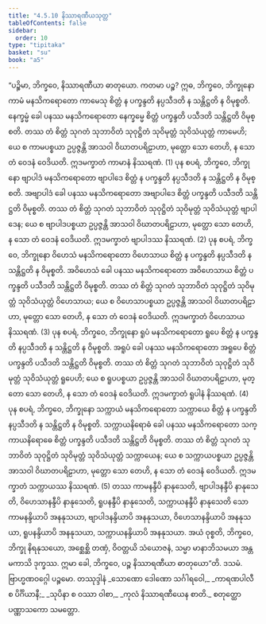 ```yaml
---
title: "4.5.10 နိဿာရဏီယသုတ္တ"
tableOfContents: false
sidebar:
  order: 10
type: "tipitaka"
basket: "su"
book: "a5"
---
```



<DynamicBreadcrumb />

<Division number="200" book="a5" e="ch" v="16" p="214">

<Paragraph number="1180" book="a5">
“ပဉ္စိမာ, ဘိက္ခဝေ, နိဿာရဏီယာ ဓာတုယော. ကတမာ ပဉ္စ? ဣဓ, ဘိက္ခဝေ, ဘိက္ခုနော ကာမံ မနသိကရောတော ကာမေသု စိတ္တံ န ပက္ခန္ဒတိ နပ္ပသီဒတိ န သန္တိဋ္ဌတိ န ဝိမုစ္စတိ. နေက္ခမ္မံ ခေါ ပနဿ မနသိကရောတော နေက္ခမ္မေ စိတ္တံ ပက္ခန္ဒတိ ပသီဒတိ သန္တိဋ္ဌတိ ဝိမုစ္စတိ. တဿ တံ စိတ္တံ သုဂတံ သုဘာဝိတံ သုဝုဋ္ဌိတံ သုဝိမုတ္တံ သုဝိသံယုတ္တံ ကာမေဟိ; ယေ စ ကာမပစ္စယာ ဥပ္ပဇ္ဇန္တိ အာသဝါ ဝိဃာတပရိဠာဟာ, မုတ္တော သော တေဟိ, န သော တံ ဝေဒနံ ဝေဒိယတိ. ဣဒမက္ခာတံ ကာမာနံ နိဿရဏံ. (1)
</Paragraph>

<Paragraph number="1181" book="a5">
ပုန စပရံ, ဘိက္ခဝေ, ဘိက္ခုနော ဗျာပါဒံ မနသိကရောတော ဗျာပါဒေ စိတ္တံ န ပက္ခန္ဒတိ နပ္ပသီဒတိ န သန္တိဋ္ဌတိ န ဝိမုစ္စတိ. အဗျာပါဒံ ခေါ ပနဿ မနသိကရောတော အဗျာပါဒေ စိတ္တံ ပက္ခန္ဒတိ ပသီဒတိ သန္တိဋ္ဌတိ ဝိမုစ္စတိ. တဿ တံ စိတ္တံ သုဂတံ သုဘာဝိတံ သုဝုဋ္ဌိတံ သုဝိမုတ္တံ သုဝိသံယုတ္တံ ဗျာပါဒေန; ယေ စ ဗျာပါဒပစ္စယာ ဥပ္ပဇ္ဇန္တိ အာသဝါ ဝိဃာတပရိဠာဟာ, မုတ္တော သော တေဟိ, န သော တံ ဝေဒနံ ဝေဒိယတိ. ဣဒမက္ခာတံ ဗျာပါဒဿ နိဿရဏံ. (2)
</Paragraph>

<Paragraph number="1182" book="a5">
ပုန စပရံ, ဘိက္ခဝေ, ဘိက္ခုနော ဝိဟေသံ မနသိကရောတော ဝိဟေသာယ စိတ္တံ န ပက္ခန္ဒတိ နပ္ပသီဒတိ န သန္တိဋ္ဌတိ န ဝိမုစ္စတိ. အဝိဟေသံ ခေါ ပနဿ မနသိကရောတော အဝိဟေသာယ စိတ္တံ ပက္ခန္ဒတိ ပသီဒတိ သန္တိဋ္ဌတိ ဝိမုစ္စတိ. တဿ တံ စိတ္တံ သုဂတံ သုဘာဝိတံ သုဝုဋ္ဌိတံ သုဝိမုတ္တံ သုဝိသံယုတ္တံ ဝိဟေသာယ; ယေ စ ဝိဟေသာပစ္စယာ ဥပ္ပဇ္ဇန္တိ အာသဝါ ဝိဃာတပရိဠာဟာ, မုတ္တော သော တေဟိ, န သော တံ ဝေဒနံ ဝေဒိယတိ. ဣဒမက္ခာတံ ဝိဟေသာယ နိဿရဏံ. (3)
</Paragraph>

<Paragraph number="1183" book="a5">
ပုန စပရံ, ဘိက္ခဝေ, ဘိက္ခုနော ရူပံ မနသိကရောတော ရူပေ စိတ္တံ န ပက္ခန္ဒတိ နပ္ပသီဒတိ န သန္တိဋ္ဌတိ န ဝိမုစ္စတိ. အရူပံ ခေါ ပနဿ မနသိကရောတော အရူပေ စိတ္တံ ပက္ခန္ဒတိ ပသီဒတိ သန္တိဋ္ဌတိ ဝိမုစ္စတိ. တဿ တံ စိတ္တံ သုဂတံ သုဘာဝိတံ သုဝုဋ္ဌိတံ သုဝိမုတ္တံ သုဝိသံယုတ္တံ ရူပေဟိ; ယေ စ ရူပပစ္စယာ ဥပ္ပဇ္ဇန္တိ အာသဝါ ဝိဃာတပရိဠာဟာ, မုတ္တော သော တေဟိ, န သော တံ ဝေဒနံ ဝေဒိယတိ. ဣဒမက္ခာတံ ရူပါနံ နိဿရဏံ. (4)
</Paragraph>

<Paragraph number="1184" book="a5">
ပုန စပရံ, ဘိက္ခဝေ, ဘိက္ခုနော သက္ကာယံ မနသိကရောတော သက္ကာယေ စိတ္တံ န ပက္ခန္ဒတိ နပ္ပသီဒတိ န သန္တိဋ္ဌတိ န ဝိမုစ္စတိ. သက္ကာယနိရောဓံ ခေါ ပနဿ မနသိကရောတော သက္ကာယနိရောဓေ စိတ္တံ ပက္ခန္ဒတိ ပသီဒတိ သန္တိဋ္ဌတိ ဝိမုစ္စတိ. တဿ တံ စိတ္တံ သုဂတံ သုဘာဝိတံ သုဝုဋ္ဌိတံ သုဝိမုတ္တံ သုဝိသံယုတ္တံ သက္ကာယေန; ယေ စ သက္ကာယပစ္စယာ ဥပ္ပဇ္ဇန္တိ အာသဝါ ဝိဃာတပရိဠာဟာ, မုတ္တော သော တေဟိ, န သော တံ ဝေဒနံ ဝေဒိယတိ. ဣဒမက္ခာတံ သက္ကာယဿ နိဿရဏံ. (5)
</Paragraph>

<Paragraph number="1185" book="a5">
တဿ ကာမနန္ဒီပိ နာနုသေတိ, ဗျာပါဒနန္ဒီပိ နာနုသေတိ, ဝိဟေသာနန္ဒီပိ နာနုသေတိ, ရူပနန္ဒီပိ နာနုသေတိ, သက္ကာယနန္ဒီပိ နာနုသေတိ သော ကာမနန္ဒိယာပိ အနနုသယာ, ဗျာပါဒနန္ဒိယာပိ အနနုသယာ, ဝိဟေသာနန္ဒိယာပိ အနနုသယာ, ရူပနန္ဒိယာပိ အနနုသယာ, သက္ကာယနန္ဒိယာပိ အနနုသယာ. အယံ ဝုစ္စတိ, ဘိက္ခဝေ, ဘိက္ခု နိရနုသယော, အစ္ဆေစ္ဆိ တဏှံ, ဝိဝတ္တယိ သံယောဇနံ, သမ္မာ မာနာဘိသမယာ အန္တမကာသိ ဒုက္ခဿ. ဣမာ ခေါ, ဘိက္ခဝေ, ပဉ္စ နိဿာရဏီယာ ဓာတုယော”တိ.

</Paragraph>
</Division>

<Paragraph number="1186" type="center" book="a5">
ဒသမံ.



</Paragraph>

<Paragraph number="1187" type="center" book="a5">
ဗြာဟ္မဏဝဂ္ဂေါ ပဉ္စမော.



</Paragraph>

<Paragraph number="1188" type="center" book="a5">
တဿုဒ္ဒါနံ


</Paragraph>

<Paragraph number="1189" type="verses" book="a5">
_သောဏော ဒေါဏော သင်္ဂါရဝေါ,_  
_ကာရဏပါလီ စ ပိင်္ဂိယာနီ;_  
_သုပိနာ စ ဝဿာ ဝါစာ,_  
_ကုလံ နိဿာရဏီယေန စာတိ._  


</Paragraph>

<Paragraph number="1190" type="center" book="a5">
စတုတ္ထော ပဏ္ဏာသကော သမတ္တော.
</Paragraph>